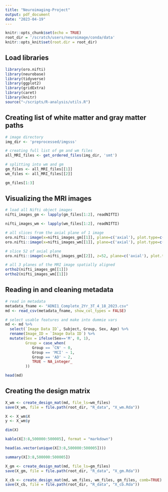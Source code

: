 ```yaml
---
title: "Neuroimaging-Project"
output: pdf_document
date: "2023-04-19"
---
```


```r
knitr::opts_chunk$set(echo = TRUE)
root_dir = '/scratch/users/neuroimage/conda/data'
knitr::opts_knit$set(root.dir = root_dir)
```



## Load libraries
```r
library(oro.nifti)
library(neurobase)
library(tidyverse)
library(ggplot2)
library(gridExtra)
library(caret)
library(knitr)
source("~/scripts/R-analysis/utils.R")
```

## Creating list of white matter and gray matter paths
```r

# image directory
img_dir <- 'preprocessed/imgsss'

# creating full list of gm and wm files
all_MRI_files <- get_ordered_files(img_dir, 'smt')

# splitting into wm and gm
gm_files <- all_MRI_files[[1]]
wm_files <- all_MRI_files[[2]]

gm_files[1:3]

```


## Visualizing the MRI images
```r

# load all Nifti object images
nifti_images_gm <- lapply(gm_files[1:2], readNIfTI)

nifti_images_wm <- lapply(wm_files[1:2], readNIfTI)

# all slices from the axial plane of 1 image
oro.nifti::image(x=nifti_images_gm[[1]], plane=c('axial'), plot.type=c("multiple"))
oro.nifti::image(x=nifti_images_wm[[1]], plane=c('axial'), plot.type=c("multiple"))

# slice 52 of axial plane 
oro.nifti::image(x=nifti_images_gm[[2]], z=52, plane=c('axial'), plot.type=c("single"))

# all 3 planes of the MRI image spatially aligned
ortho2(nifti_images_gm[[1]])
ortho2(nifti_images_wm[[1]])

```




## Reading in and cleaning metadata 
```r

# read in metadata
metadata_fname <- "ADNI1_Complete_2Yr_3T_4_18_2023.csv"
md <- read_csv(metadata_fname, show_col_types = FALSE)

# select usable features and make into dummie vars
md <- md %>%
  select(`Image Data ID`, Subject, Group, Sex, Age) %>%
  rename(Image_ID = `Image Data ID`) %>%
  mutate(Sex = ifelse(Sex=='M', 0, 1),
         Group = case_when(
            Group == 'CN' ~ 0,
            Group == 'MCI' ~ 1,
            Group == 'AD' ~ 2,
            TRUE ~ NA_integer_
         ))

head(md)

```


## Creating the design matrix
```r

X_wm <- create_design_mat(md, file_ls=wm_files)
save(X_wm, file = file.path(root_dir, "R_data", "X_wm.Rda"))

X <- X_wm$X
y <- X_wm$y

dim(X)

kable(X[3:8,500000:500005], format = "markdown")

head(as.vector(unique(X[3:8,500000:500005])))

summary(X[3:8,500000:500005])

X_gm <- create_design_mat(md, file_ls=gm_files)
save(X_gm, file = file.path(root_dir, "R_data", "X_gm.Rda"))

X_cb <- create_design_mat(md, wm_files, wm_files, gm_files, comb=TRUE)
save(X_cb, file = file.path(root_dir, "R_data", "X_cb.Rda"))


```









